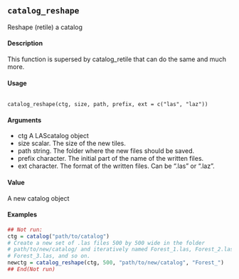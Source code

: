 ## ``catalog_reshape``

Reshape (retile) a catalog

#### Description 

This function is supersed by catalog_retile that can do the same and much more.

#### Usage 
<pre><code>
catalog_reshape(ctg, size, path, prefix, ext = c("las", "laz"))
</code></pre>

#### Arguments 
* ctg A LAScatalog object
* size scalar. The size of the new tiles.
* path string. The folder where the new files should be saved.
* prefix character. The initial part of the name of the written files.
* ext character. The format of the written files. Can be ".las" or ".laz".

#### Value
A new catalog object


#### Examples 
```r
## Not run:
ctg = catalog("path/to/catalog")
# Create a new set of .las files 500 by 500 wide in the folder
# path/to/new/catalog/ and iteratively named Forest_1.las, Forest_2.las
# Forest_3.las, and so on.
newctg = catalog_reshape(ctg, 500, "path/to/new/catalog", "Forest_")
## End(Not run)
```
